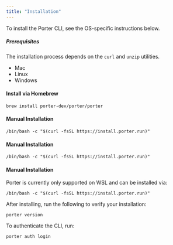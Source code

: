 ```yaml
---
title: "Installation"
---
```


To install the Porter CLI, see the OS-specific instructions below.

##### Prerequisites

The installation process depends on the `curl` and `unzip` utilities.

* Mac
* Linux
* Windows

#### Install via Homebrew[](#install-via-homebrew "Direct link to heading")

```
brew install porter-dev/porter/porter
```

#### Manual Installation[](#manual-installation "Direct link to heading")

```
/bin/bash -c "$(curl -fsSL https://install.porter.run)"

```

#### Manual Installation[](#manual-installation "Direct link to heading")

```
/bin/bash -c "$(curl -fsSL https://install.porter.run)"

```

#### Manual Installation[](#manual-installation "Direct link to heading")

Porter is currently only supported on WSL and can be installed via:

```
/bin/bash -c "$(curl -fsSL https://install.porter.run)"

```

After installing, run the following to verify your installation:

```
porter version

```

To authenticate the CLI, run:

```
porter auth login

```